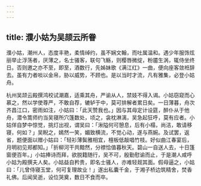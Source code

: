 ```yaml
---
---
---
```

title: 濮小姑为吴颉云所眷
---



濮小姑，潮州人，态度丰艳，柔情绰约，虽不娴文翰，而吐属温和。遇少年服饰炫丽举止浮荡者，厌薄之，名士骚客，联句飞觞，则樱唇微绽，粉靥生涡，辄侍坐终日。否则邀之亦不至，即至，酒数行，先姊妹歌《满江红》一曲，便向座客敛袵辞去。虽有力者啖以金帛，胁以威势，不顾也。是以当时才流，凡有雅集，必登小姑舟。

杭州吴颉云殿撰鸿校试潮嘉，适乘其舟，严谕从人，禁妓不得入谒。小姑窃窥而心慕之，然以学使尊严，不敢自荐，辘轳于中，莫可排解者累日矣。一日薄暮，舟次齐昌江口，密雨如注，小姑曰：「此天赞我也。」因与其母定计设筵，醉仆从于他舟，潜令篙师约当吴寝所穴篷数处，顷之，衾枕淋漓，吴急起狂呼，莫有应者。小姑佯自梦中惊觉，挑灯出视，谓吴曰：「湫隘何可憩息，后有小榻，尚洁，敢请移寝，何如？」吴睨之，嫣然一笑，媚致横流，不觉心动，遂与燕婉。及试罢，返省，题便面以赠小姑曰：「轻衫薄鬓雅相宜，檀板低敲唱竹枝。好似曲江春宴后，月明初见郑都知。」「折柳河干共黯然，分襟恰值暮秋天。碧山一自送人去，十日篷窗便百年。」小姑捧诗而拜，欲脱籍随行，吴不可，殷勤慰谕而止，于是潮人咸呼小姑为殿撰夫人矣。小姑益自矜贵，即名士骚人，亦难轻觌其面。假母逼之，小姑曰：「儿曾侍寝玉堂，何可复理故业！」遂出私囊千金，于湘子桥边筑精舍，焚香礼佛。后闻吴逝，设位哭奠，数日不食而卒。